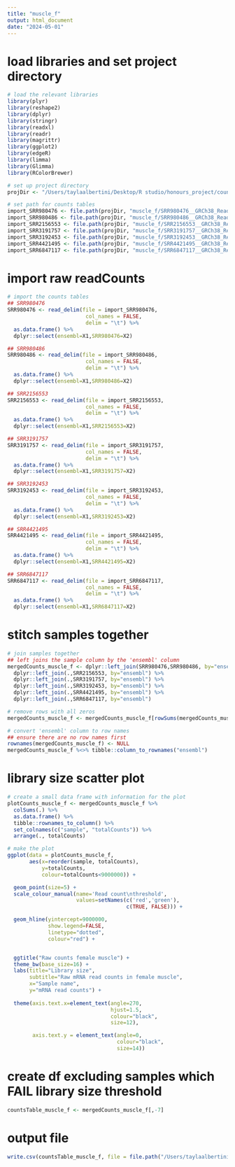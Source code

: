 ```yaml
---
title: "muscle_f"
output: html_document
date: "2024-05-01"
---
```


# load libraries and set project directory
```r
# load the relevant libraries 
library(plyr)
library(reshape2)
library(dplyr)
library(stringr)
library(readxl)
library(readr)
library(magrittr)
library(ggplot2)
library(edgeR)
library(limma)
library(Glimma)
library(RColorBrewer)

# set up project directory 
projDir <- "/Users/taylaalbertini/Desktop/R studio/honours_project/count_preprocessing/rawData"

# set path for counts tables 
import_SRR980476 <- file.path(projDir, "muscle_f/SRR980476__GRCh38_ReadsPerGene_counts.tab")
import_SRR980486 <- file.path(projDir, "muscle_f/SRR980486__GRCh38_ReadsPerGene_counts.tab")
import_SRR2156553 <- file.path(projDir, "muscle_f/SRR2156553__GRCh38_ReadsPerGene_counts.tab")
import_SRR3191757 <- file.path(projDir, "muscle_f/SRR3191757__GRCh38_ReadsPerGene_counts.tab")
import_SRR3192453 <- file.path(projDir, "muscle_f/SRR3192453__GRCh38_ReadsPerGene_counts.tab")
import_SRR4421495 <- file.path(projDir, "muscle_f/SRR4421495__GRCh38_ReadsPerGene_counts.tab")
import_SRR6847117 <- file.path(projDir, "muscle_f/SRR6847117__GRCh38_ReadsPerGene_counts.tab")
```

# import raw readCounts
```r
# import the counts tables
## SRR980476
SRR980476 <- read_delim(file = import_SRR980476,
                         col_names = FALSE,
                         delim = "\t") %>%
  as.data.frame() %>%
  dplyr::select(ensembl=X1,SRR980476=X2)

## SRR980486
SRR980486 <- read_delim(file = import_SRR980486,
                         col_names = FALSE,
                         delim = "\t") %>%
  as.data.frame() %>%
  dplyr::select(ensembl=X1,SRR980486=X2)

## SRR2156553
SRR2156553 <- read_delim(file = import_SRR2156553,
                         col_names = FALSE,
                         delim = "\t") %>%
  as.data.frame() %>%
  dplyr::select(ensembl=X1,SRR2156553=X2)

## SRR3191757
SRR3191757 <- read_delim(file = import_SRR3191757,
                         col_names = FALSE,
                         delim = "\t") %>%
  as.data.frame() %>%
  dplyr::select(ensembl=X1,SRR3191757=X2)

## SRR3192453
SRR3192453 <- read_delim(file = import_SRR3192453,
                         col_names = FALSE,
                         delim = "\t") %>%
  as.data.frame() %>%
  dplyr::select(ensembl=X1,SRR3192453=X2)

## SRR4421495
SRR4421495 <- read_delim(file = import_SRR4421495,
                         col_names = FALSE,
                         delim = "\t") %>%
  as.data.frame() %>%
  dplyr::select(ensembl=X1,SRR4421495=X2)

## SRR6847117
SRR6847117 <- read_delim(file = import_SRR6847117,
                         col_names = FALSE,
                         delim = "\t") %>%
  as.data.frame() %>%
  dplyr::select(ensembl=X1,SRR6847117=X2)
```

# stitch samples together
```r
# join samples together 
## left joins the sample column by the 'ensembl' column
mergedCounts_muscle_f <- dplyr::left_join(SRR980476,SRR980486, by="ensembl") %>%
  dplyr::left_join(.,SRR2156553, by="ensembl") %>%
  dplyr::left_join(.,SRR3191757, by="ensembl") %>%
  dplyr::left_join(.,SRR3192453, by="ensembl") %>%
  dplyr::left_join(.,SRR4421495, by="ensembl") %>%
  dplyr::left_join(.,SRR6847117, by="ensembl") 

# remove rows with all zeros
mergedCounts_muscle_f <- mergedCounts_muscle_f[rowSums(mergedCounts_muscle_f[,-1])>0,]

# convert 'ensembl' column to row names 
## ensure there are no row names first
rownames(mergedCounts_muscle_f) <- NULL
mergedCounts_muscle_f %<>% tibble::column_to_rownames("ensembl")
```

# library size scatter plot
```r
# create a small data frame with information for the plot
plotCounts_muscle_f <- mergedCounts_muscle_f %>%
  colSums(.) %>%
  as.data.frame() %>%
  tibble::rownames_to_column() %>%
  set_colnames(c("sample", "totalCounts")) %>%
  arrange(., totalCounts)

# make the plot
ggplot(data = plotCounts_muscle_f,
       aes(x=reorder(sample, totalCounts),
           y=totalCounts,
           colour=totalCounts<9000000)) +

  geom_point(size=5) +
  scale_colour_manual(name='Read count\nthreshold',
                      values=setNames(c('red','green'),
                                      c(TRUE, FALSE))) +

  geom_hline(yintercept=9000000,
             show.legend=FALSE,
             linetype="dotted",
             colour="red") +


  ggtitle("Raw counts female muscle") +
  theme_bw(base_size=16) +
  labs(title="Library size",
       subtitle="Raw mRNA read counts in female muscle",
       x="Sample name",
       y="mRNA read counts") +
  
  theme(axis.text.x=element_text(angle=270,
                                 hjust=1.5,
                                 colour="black",
                                 size=12),

        axis.text.y = element_text(angle=0,
                                   colour="black",
                                   size=14))
```

# create df excluding samples which FAIL library size threshold
```r
countsTable_muscle_f <- mergedCounts_muscle_f[,-7]
```

# output file
```r
write.csv(countsTable_muscle_f, file = file.path("/Users/taylaalbertini/Desktop/R studio/honours_project/fetal_comparison/readCounts_analysis/combined_raw/rawCounts_muscle_f.csv"))
```
